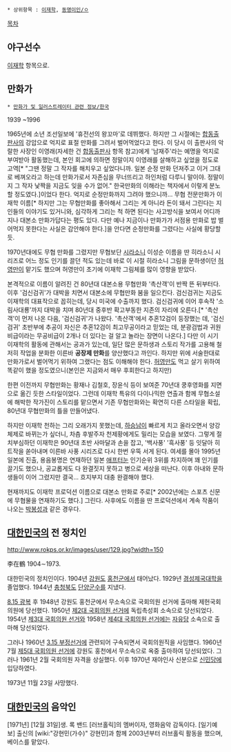  * 상위항목 : [[이재학]], [[동명이인/ㅇ]]

[[목차]]
== 야구선수 ==
[[이재학]] 항목으로.

== 만화가 ==
 * [[만화가 및 일러스트레이터 관련 정보/한국]]

1939 ~1996

1965년에 소년 조선일보에 '휴전선의 왕꼬마'로 데뷔했다. 하지만 그 시절에는 [[합동출판사]]의 강압으로 억지로 표절 만화를 그려서 벌어먹었다고 한다. 이 당시 이 출판사의 악랄한 사장인 이영래(자세한 건 [[합동출판사]] 항목 참고)에게 '남재주'라는 예명을 억지로 부여받아 활동했는데, 본인 회고에 의하면 정말이지 이영래를 살해하고 싶었을 정도로 고역[* "그땐 정말 그 작자를 해치우고 싶었다니까. 일본 순정 만화 던져주고 이거 그대로 베껴오라고 하는데 만화가로서 자존심을 무너뜨리고 하인처럼 다루니 말이야. 정말이지 그 작자 낯짝을 지금도 잊을 수가 없어." 한국만화의 이해라는 책자에서 이렇게 분노할 정도였다.]이었다 한다. 억지로 순정만화까지 그려야 했으니까... 무협 전문만화가 이재학 이름[* 하지만 그는 무협만화를 좋아해서 그리는 게 아니라 돈이 돼서 그린다는 지인들의 이야기도 있거니와, 심각하게 그리는 척 하면 된다는 사고방식을 보여서 어디까지나 대본소 만화가답다는 평도 있다. 다만 예나 지금이나 만화가가 서점용 만화로 밥 벌어먹지 못한다는 사실은 감안해야 한다.]을 안다면 순정만화를 그렸다는 사실에 황당할 듯.

1970년대에도 무협 만화를 그렸지만 무협보단 [[시라소니]] 이성순 이름을 딴 히라소니 시리즈로 어느 정도 인기를 끌던 적도 있는데 바로 이 시절 히라소니 그림을 문하생이던 [[허영만]]이 맡기도 했으며 허영만이 초기에 이재학 그림체를 많이 영향을 받았다.

본격적으로 이름이 알려진 건 80년대 대본소용 무협만화 '촉산객'이 반짝 뜬 뒤부터다. 이후 '검신검귀'가 대박을 치면서 대본소에 무협만화 붐을 일으킨다. 검신검귀는 지금도 이재학의 대표작으로 꼽히는데, 당시 미국에 수출까지 했다. 검신검귀에 이어 후속작 '소림사대룡'까지 대박을 치며 80년대 중후반 확고부동한 지존의 자리에 오른다.[* '촉산객'이 먼저 나온 다음, '검신검귀'가 나왔다. '촉산객'에서 추혼12검이 등장했는 데, '검신검귀' 초반부에 추공이 자신은 추혼12검이 최고무공이라고 믿었는 데, 분광검법과 귀원비급이라는 무공비급이 2개나 더 있다는 걸 알고 놀라는 장면이 나온다.]
다만 이 시기 이재학의 활동에 관해서는 공과가 있는데, 일단 많은 문하생과 스토리 작가를 고용해 철저히 작업을 분화한 이른바 '''공장제 만화'''를 양산했다고 까인다. 하지만 위에 서술한대로 만화가로서 벌어먹기 위하여 그랬다는 점도 이해해야 한다. [[허영만]]도 먹고 살기 위하여 똑같이 했을 정도였으니(본인은 지금와서 매우 후회한다고 하지만)

한편 이전까지 무협만화는 황재나 김철호, 장윤식 등이 보여준 70년대 쿵후영화를 지면으로 옮긴 듯한 스타일이었다. 그런데 이재학 특유의 다이나믹한 연출과 함께 무협소설에 해박한 작가진이 스토리를 맡으면서 기존 무협만화와는 확연히 다른 스타일을 확립, 80년대 무협만화의 틀을 만들어냈다.

하지만 이재학 천하는 그리 오래가지 못했는데, [[하승남]]이 빠르게 치고 올라오면서 양강체제로 바뀌는가 싶더니, 차츰 후발주자 천제황에게도 밀리는 모습을 보였다. 그렇게 절치부심하던 이재학은 90년대 초반 사마달과 손을 잡고, '백사풍' '흑사풍' 등 잇달아 히트작을 쏟아내며 이른바 사풍 시리즈로 다시 한번 우뚝 서게 된다. 여세를 몰아 1995년 일본에 진출, 용음봉명은 연재하던 일본 [[애프터눈]] 인기순위 3위를 차지하며 꽤 인기를 끌기도 했으나, 공교롭게도 다 완결짓지 못하고 병으로 세상을 떠난다. 이후 아내와 문하생들이 이어 그렸지만 결국... 흐지부지 대충 완결해야 했다.

현재까지도 이재학 프로덕션 이름으로 대본소 만화로 주로[* 2002년에는 스포츠 신문에 무협물을 연재하기도 했다.] 그린다. 사후에도 이름을 딴 프로덕션에서 계속 작품이 나오는 [[박봉성]]과 같은 경우다.

== [[대한민국]]의 전 정치인 ==
http://www.rokps.or.kr/images/user/129.jpg?width=150

李在鶴
1904∼1973.

대한민국의 정치인이다. 1904년 [[강원도]] [[홍천군]]에서 태어났다. 1929년 [[서울대학교|경성제국대학]]을 졸업했다. 1944년 [[충청북도]] [[단양군]]수를 지냈다.

[[8.15 광복]] 후 1948년 강원도 홍천군에서 무소속으로 국회의원 선거에 출마해 제헌국회의원에 당선했다. 1950년 [[제2대 국회의원 선거]]에 독립촉성회 소속으로 당선되었다. 1954년 [[제3대 국회의원 선거]]와 1958년 [[제4대 국회의원 선거]]에는 [[자유당]] 소속으로 출마해 당선되었다.

그러나 1960년 [[3.15 부정선거]]에 관련되어 구속되면서 국회의원직을 사임했다. 1960년 7월 [[제5대 국회의원 선거]]에 강원도 홍천에서 무소속으로 옥중 출마하여 당선되었다. 그러나 1961년 2월 국회의원 자격을 상실했다. 이후 1970년 재야인사 신분으로 [[신민당(1967년)|신민당]]에 입당하였다.

1973년 11월 23일 사망했다.

== [[대한민국]]의 음악인 ==
[1971년] [12월 31일]생. 록 밴드 [러브홀릭]의 멤버이자, 영화음악 감독이다. [일기예보] 출신의 [wiki:"강현민(가수)" 강현민]과 함께 2003년부터 러브홀릭 활동을 했으며, 베이스를 맡았다.
